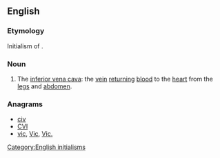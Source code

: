 ==English==
{{wikipedia|inferior vena cava}}

===Etymology===
Initialism of {{term|inferior|<u>i</u>nferior}} {{term|vena|<u>v</u>ena}} {{term|cava|<u>c</u>ava}}.

===Noun===
{{en-noun}}

# {{context|anatomy|lang=en}} The [[inferior vena cava]]: the [[vein]] [[return]]ing [[blood]] to the [[heart]] from the [[legs]] and [[abdomen]].

===Anagrams===
* [[civ#English|civ]] 
* [[CVI#English|CVI]]
* [[vic#English|vic]], [[Vic#English|Vic]], [[Vic.#English|Vic.]]

[[Category:English initialisms]]